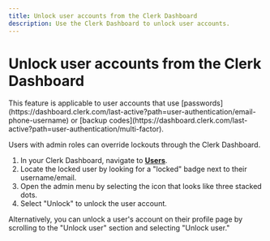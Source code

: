 ```yaml
---
title: Unlock user accounts from the Clerk Dashboard
description: Use the Clerk Dashboard to unlock user accounts.
---
```


# Unlock user accounts from the Clerk Dashboard

<Callout type="info">
This feature is applicable to user accounts that use [passwords](https://dashboard.clerk.com/last-active?path=user-authentication/email-phone-username) or [backup codes](https://dashboard.clerk.com/last-active?path=user-authentication/multi-factor).
</Callout>

Users with admin roles can override lockouts through the Clerk Dashboard.

1. In your Clerk Dashboard, navigate to **[Users](https://dashboard.clerk.com/last-active?path=users)**.
2. Locate the locked user by looking for a "locked" badge next to their username/email. 
3. Open the admin menu by selecting the icon that looks like three stacked dots.
4. Select "Unlock" to unlock the user account.

<Images
width={1512}
height={914}
src="/docs/images/security/userlock_dashboard.png"
alt=" "
/>

Alternatively, you can unlock a user's account on their profile page by scrolling to the "Unlock user" section and selecting "Unlock user."

<Images
width={1512}
height={914}
src="/docs/images/security/userlock_profile.png"
alt=" "
/>